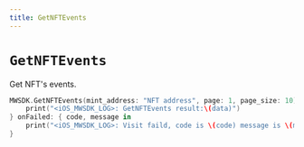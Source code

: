 ```yaml
---
title: GetNFTEvents
---
```


# `GetNFTEvents`
Get NFT's events.
```swift
MWSDK.GetNFTEvents(mint_address: "NFT address", page: 1, page_size: 10) { data in
    print("<iOS_MWSDK_LOG>: GetNFTEvents result:\(data)")
} onFailed: { code, message in
    print("<iOS_MWSDK_LOG>: Visit faild, code is \(code) message is \(message)")
}
```